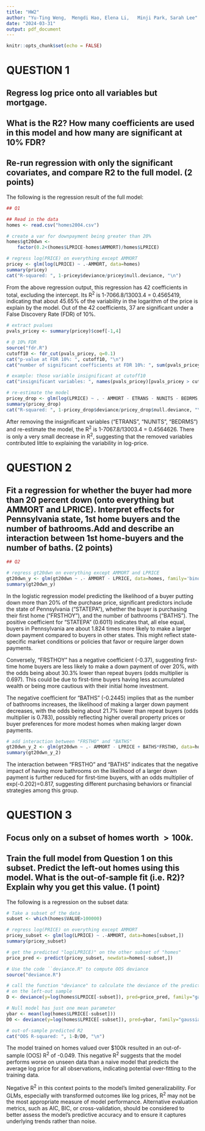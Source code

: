 ```yaml
---
title: "HW2"
author: "Yu-Ting Weng,	Mengdi Hao,	Elena Li,	Minji Park,	Sarah Lee"
date: "2024-03-31"
output: pdf_document
---
```


```r
knitr::opts_chunk$set(echo = FALSE)
```

# QUESTION 1

## Regress log price onto all variables but mortgage.

## What is the R2? How many coefficients are used in this model and how many are significant at 10% FDR?

## Re-run regression with only the significant covariates, and compare R2 to the full model. (2 points)

The following is the regression result of the full model:

```r
## Q1

## Read in the data
homes <- read.csv("homes2004.csv")

# create a var for downpayment being greater than 20%
homes$gt20dwn <-
	factor(0.2<(homes$LPRICE-homes$AMMORT)/homes$LPRICE)

# regress log(PRICE) on everything except AMMORT 
pricey <- glm(log(LPRICE) ~ .-AMMORT, data=homes)
summary(pricey)
cat("R-squared: ", 1-pricey$deviance/pricey$null.deviance, "\n")
```
From the above regression output, this regression has 42 coefficients in total, excluding the intercept. Its R^2^ is 1-7066.8/13003.4 = 0.4565419, indicating that about 45.65% of the variability in the logarithm of the price is explain by the model. Out of the 42 coefficients, 37 are significant under a False Discovery Rate (FDR) of 10%.

```r
# extract pvalues
pvals_pricey <- summary(pricey)$coef[-1,4]

# @ 10% FDR
source("fdr.R")
cutoff10 <- fdr_cut(pvals_pricey, q=0.1)
cat("p-value at FDR 10%: ", cutoff10, "\n")
cat("number of significant coefficients at FDR 10%: ", sum(pvals_pricey<=cutoff10), "\n")

# example: those variable insignificant at cutoff10
cat("insignificant variables: ", names(pvals_pricey)[pvals_pricey > cutoff10], "\n")

# re-estimate the model
pricey_drop <- glm(log(LPRICE) ~ . - AMMORT - ETRANS - NUNITS - BEDRMS, data=homes)
summary(pricey_drop)
cat("R-squared: ", 1-pricey_drop$deviance/pricey_drop$null.deviance, "\n")
```
After removing the insignificant variables ("ETRANS", "NUNITS", "BEDRMS") and re-estimate the model, the R^2^ is 1-7067.8/13003.4 = 0.4564626. There is only a very small decrease in R^2^, suggesting that the removed variables contributed little to explaining the variability in log-price.

# QUESTION 2

## Fit a regression for whether the buyer had more than 20 percent down (onto everything but AMMORT and LPRICE). Interpret effects for Pennsylvania state, 1st home buyers and the number  of bathrooms.Add and describe an interaction between 1st home-buyers and the number of baths. (2 points)

```r
## Q2 

# regress gt20dwn on everything except AMMORT and LPRICE 
gt20dwn_y <- glm(gt20dwn ~ .- AMMORT - LPRICE, data=homes, family='binomial')
summary(gt20dwn_y)
```
In the logistic regression model predicting the likelihood of a buyer putting down more than 20% of the purchase price, significant predictors include the state of Pennsylvania ("STATEPA"), whether the buyer is purchasing their first home ("FRSTHOY"), and the number of bathrooms ("BATHS"). The positive coefficient for "STATEPA" (0.6011) indicates that, all else equal, buyers in Pennsylvania are about 1.824 times more likely to make a larger down payment compared to buyers in other states. This might reflect state-specific market conditions or policies that favor or require larger down payments.

Conversely, "FRSTHOY" has a negative coefficient (-0.37), suggesting first-time home buyers are less likely to make a down payment of over 20%, with the odds being about 30.3% lower than repeat buyers (odds multiplier is 0.697). This could be due to first-time buyers having less accumulated wealth or being more cautious with their initial home investment.

The negative coefficient for "BATHS" (-0.2445) implies that as the number of bathrooms increases, the likelihood of making a larger down payment decreases, with the odds being about 21.7% lower than repeat buyers (odds multiplier is 0.783), possibly reflecting higher overall property prices or buyer preferences for more modest homes when making larger down payments.

```r
# add interaction between "FRSTHO" and "BATHS"
gt20dwn_y_2 <- glm(gt20dwn ~ .- AMMORT - LPRICE + BATHS*FRSTHO, data=homes, family='binomial')
summary(gt20dwn_y_2)
```
The interaction between "FRSTHO" and "BATHS" indicates that the negative impact of having more bathrooms on the likelihood of a larger down payment is further reduced for first-time buyers, with an odds multiplier of exp(-0.202)=0.817, suggesting different purchasing behaviors or financial strategies among this group.


# QUESTION 3

## Focus only on a subset of homes worth $>100k$.

## Train the full model from Question 1 on this subset. Predict the left-out homes using this model. What is the out-of-sample fit (i.e. R2)? Explain why you get this value. (1 point)

The following is a regression on the subset data:

```r
# Take a subset of the data
subset <- which(homes$VALUE>100000)

# regress log(PRICE) on everything except AMMORT 
pricey_subset <- glm(log(LPRICE) ~ .-AMMORT, data=homes[subset,])
summary(pricey_subset)

# get the predicted "log(LPRICE)" on the other subset of "homes"
price_pred <- predict(pricey_subset, newdata=homes[-subset,])

# Use the code ``deviance.R" to compute OOS deviance
source("deviance.R")

# call the function "deviance" to calculate the deviance of the predictions made
# on the left-out sample
D <- deviance(y=log(homes$LPRICE[-subset]), pred=price_pred, family="gaussian")

# Null model has just one mean parameter
ybar <- mean(log(homes$LPRICE[-subset]))
D0 <- deviance(y=log(homes$LPRICE[-subset]), pred=ybar, family="gaussian")

# out-of-sample predicted R2
cat("OOS R-squared: ", 1-D/D0, "\n")
```

The model trained on homes valued over $100k resulted in an out-of-sample (OOS) R^2^ of -0.049. This negative R^2^ suggests that the model performs worse on unseen data than a naive model that predicts the average log price for all observations, indicating potential over-fitting to the training data.

Negative R^2^ in this context points to the model's limited generalizability. For GLMs, especially with transformed outcomes like log prices, R^2^ may not be the most appropriate measure of model performance. Alternative evaluation metrics, such as AIC, BIC, or cross-validation, should be considered to better assess the model's predictive accuracy and to ensure it captures underlying trends rather than noise.